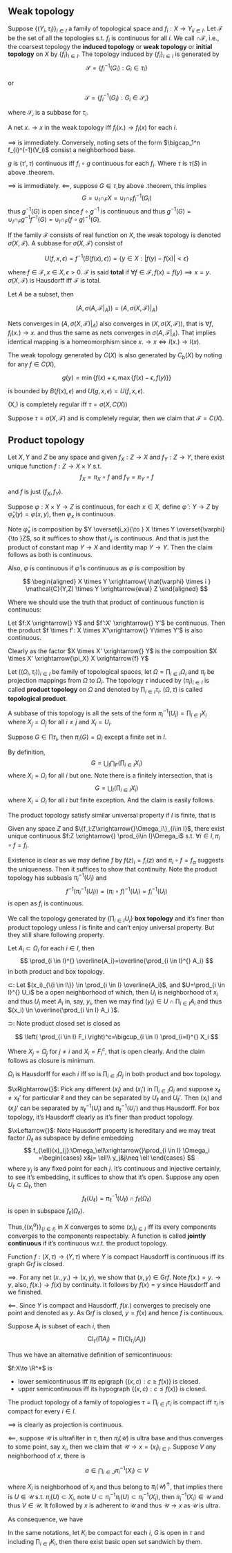 
## Weak topology

Suppose $\{(Y_i,\tau_i)\}_{i\in I}$ a family of topological space and ${ f_i:X\to Y_i }_{i\in I}$. Let $\mathscr{F}$ be the set of all the topologies s.t. $f_i$ is continuous for all $i$. We call $\cap \mathscr{F}$, i.e., the coarsest topology the **induced topology** or **weak topology** or **initial topology** on $X$ by $\{ f_i \}_{i\in I}$. The topology induced by $\{ f_i \}_{i\in I}$ is generated by 
$$ \mathcal{S}=\{f_i^{-1}(G_i):  G_i\in \tau_i \} $$

or

$$ \mathcal{S}=\{f_i^{-1}(G_i):  G_i\in \mathcal{S_i} \} $$

where $\mathcal{S_i}$ is a subbase for $\tau_i$.

:::{.lemma name=""}
A net $x.\to x$ in the weak topology iff $f_i(x.)\to f_i(x)$ for each $i$.
:::

:::{.proof}
$\implies$ is immediately. Conversely, noting sets of the form $\bigcap_1^n f_{i}^{-1}(V_i)$ consist a neighborhood base.
:::

:::{.theorem name=""}
$g$ is $(\tau',\tau)$ continuous iff $f_i\circ g$ continuous for each $f_i$. Where $\tau$ is $\tau(S)$ in above .theorem.
:::
:::{.proof}
$\implies$ is immediately. $\impliedby$, suppose $G\in \tau$,by above .theorem, this implies
$$ G=\cup_I \cap_F X = \cup_I  \cap_F  f_i^{-1}(G_i)       $$
thus $g^{-1}(G)$ is open since $f\circ g^{-1}$ is continuous and thus $g^{-1}(G)= \cup_I  \cap_F g^{-1}f^{-1}(G)= \cup_I  \cap_F (f\circ g)^{-1}(G)$. 
:::

If the family $\mathcal{F}$ consists of real function on $X$, the weak topology is denoted $\sigma(X,\mathcal{F})$. A subbase for $\sigma(X,\mathcal{F})$ consist of

$$ U(f,x,\epsilon)=f^{-1}(B(f(x),\epsilon))=\{y\in X: |f(y)-f(x)|<\epsilon\} $$

where $f\in \mathcal{F},x\in X, \epsilon>0$. $\mathcal{F}$ is said **total** if $\forall f\in \mathcal{F},f(x)=f(y)\implies x=y$. $\sigma(X,\mathcal{F})$ is Hausdorff iff $\mathcal{F}$ is total.

:::{.lemma name=""}
Let $A$ be a subset, then

$$ (A,\sigma(A,\mathcal{F}|_A))=(A,\sigma(X,\mathcal{F})|_A) $$
:::

:::{.proof}
Nets converges in $(A,\sigma(X,\mathcal{F})|_A)$ also converges in $(X,\sigma(X,\mathcal{F}))$, that is $\forall f,f_i(x.)\to x.$ and thus the same as nets converges in $\sigma(A,\mathcal{F}|_A)$. That implies identical mapping is a homeomorphism since $x.\to x \iff I(x.)\to I(x)$.
:::

The weak topology generated by $C(X)$ is also generated by $C_b(X)$ by noting for any $f\in C(X)$,

$$ g(y)=\min \{f(x)+\epsilon,\max \{f(x)-\epsilon,f(y)\}\} $$

is bounded by $B(f(x),\epsilon)$ and $U(g,x,\epsilon)=U(f,x,\epsilon)$.

:::{.theorem name=""}
(X,\tau) is completely regular iff $\tau=\sigma(X,C(X))$
:::
Suppose $\tau=\sigma(X,\mathcal{F})$ and is completely regular, then we claim that $\mathcal{F}=C(X)$.


## Product topology


::: {.theorem #upcont name="Universal property of the Cartesian product"}

Let $X,Y$ and $Z$ be any space and given $f_X:Z\to X$ and $f_Y:Z \to Y$, there exist unique function $f:Z \to X \times Y$ s.t.
$$ 
f_X=\pi_X \circ f \text{ and } f_Y=\pi_Y \circ f
$$

and $f$ is just $(f_X,f_Y)$.

:::

```{=latex}
\begin{center}
	\begin{codi}[tetragonal]
		\obj { Z & |(pb)| X \times Y \\ };
		\obj [above right=of pb] {X};
		\obj [below right=of pb] {Y};
		\mor[swap] pb "\pi_X":-> X;
		\mor[swap] pb "\pi_Y":-> Y;
		\mor [swap]:[dashed] Z "\exists ! f":-> pb;
		\mor :[bend left=15] * "f_X":-> X;
		\mor[swap]:[bend right=15] * "f_Y":-> Y;
	\end{codi}
\end{center}
```



::: {.lemma name=""}

Suppose $\varphi:X \times Y \to Z$ is continuous, for each $x\in X$, define $\hat{\varphi}:Y \to Z$ by $\hat{\varphi}_x(y)=\varphi(x,y)$, then $\varphi_x$ is continuous.

:::


::: {.proof}

Note $\hat{\varphi}_x$ is composition by $Y \overset{i_x}{\to } X \times Y \overset{\varphi}{\to }Z$, so it suffices to show that $i_x$ is continuous. And that is just the product of constant map $Y \to X$ and identity map $Y \to Y$. Then the claim follows as both is continuous.

:::

Also, $\varphi$ is continuous if $\hat{\varphi}$ is continuous as $\varphi$ is composition by

$$ 
\begin{aligned}
X \times Y \xrightarrow{ \hat{\varphi} \times  i } \mathcal{C}(Y,Z) \times Y \xrightarrow{eval} Z
\end{aligned}
$$

Where we should use the truth that product of continuous function is continuous:

::: {.theorem  name=""}

Let $f:X \xrightarrow{} Y$ and $f':X' \xrightarrow{} Y'$ be continuous. Then the product $f \times f': X \times X'\xrightarrow{} Y\times Y'$ is also continuous.

:::


::: {.proof}

Clearly as the factor $X \times X' \xrightarrow{} Y$ is the composition $X \times X' \xrightarrow{\pi_X} X \xrightarrow{f} Y$

:::


Let $((\Omega_i,\tau_i))_{i\in I}$ be family of topological spaces, let $\Omega=\prod_{i\in I} \Omega_i$ and $\pi_i$ be projection mappings from $\Omega$ to $\Omega_i$. The topology $\tau$ induced by $(\pi_i)_{i\in I}$ is called **product topology** on $\Omega$ and denoted by $\prod_{i\in I} \tau_i$. $(\Omega,\tau)$ is called **topological product**. 

A subbase of this topology is all the sets of the form $\pi_i^{-1}(U_i)=\prod_{i\in I} X_i$ where $X_j=\Omega_j$ for all $i \neq j$ and $X_i=U_i$. 

:::{.lemma name=""}

Suppose $G\in \prod \tau_i$, then $\pi_i(G)=\Omega_i$ except a finite set in $I$.

:::

:::{.proof}

By definition, 
$$ G=\bigcup_I \bigcap_F(\prod_{i\in I} X_i) $$
where $X_i=\Omega_i$ for all $i$ but one. Note there is a finitely intersection, that is
$$ G=\bigcup_I (\prod_{i\in I} X_i)  $$
where $X_i=\Omega_i$ for all $i$ but finite exception. And the claim is easily follows.

:::

The product topology satisfy similar universal property if $I$ is finite, that is 


::: {.theorem  name=""}

Given any space $Z$ and $\{f_i:Z\xrightarrow{}\Omega_i\}_{i\in I}$, there exist unique continuous $f:Z \xrightarrow{} \prod_{i\in I}\Omega_i$ s.t. $\forall i\in I,\pi_i \circ f=f_i$.

:::


::: {.proof}

Existence is clear as we may define $f$ by $f(z)_i=f_i(z)$ and $\pi_i \circ f=f_\alpha$ suggests the uniqueness. Then it suffices to show that continuity. Note the product topology has subbasis $\pi_i^{-1}(U_i)$ and
$$ 
f^{-1}(\pi_i^{-1}(U_i))=(\pi_i \circ f)^{-1}(U_i)=f_i^{-1}(U_i)
$$
is open as $f_i$ is continuous.

:::

We call the topology generated by $\{\prod_{i\in I} U_i \}$ **box topology** and it's finer than product topology unless $I$ is finite and can't enjoy universal property. But they still share following property.


::: {.lemma  name=""}

Let $A_i \subset \Omega_i$ for each $i \in I$, then
$$ 
\prod_{i \in I}^{} \overline{A_i}=\overline{\prod_{i \in I}^{} A_i} 
$$
in both product and box topology.

:::


::: {.proof}

$\subset$: Let $(x_i)_{\{i \in I\}} \in \prod_{i \in I} \overline{A_i}$, and $U=\prod_{i \in I}^{} U_i$ be a open neighborhood of which, then $U_i$ is neighborhood of $x_i$ and thus $U_i$ meet $A_i$ in, say, $y_i$, then we may find $(y_i) \in U\cap \prod_{i \in I} A_i$ and thus $(x_i) \in \overline{\prod_{i \in I} A_i }$.

$\supset$: Note product closed set is closed as

$$ 
\left( \prod_{i \in I} F_i \right)^c=\bigcup_{i \in  I} \prod_{i=I}^{} X_i 
$$

Where $X_j=\Omega_j$ for $j\neq i$ and $X_i=F_i^c$, that is open clearly. And the claim follows as closure is minimum.

:::

::: {.lemma  name=""}

$\Omega_i$ is Hausdorff for each $i$ iff so is $\prod_{i \in I} \Omega_j$ in both product and box topology.

:::

::: {.proof}

$\xRightarrow{}$: Pick any different $(x_i)$ and $(x_i')$ in $\prod_{i \in I}\Omega_i$ and suppose $x_\ell \neq x_{\ell}'$ for particular $\ell$ and they can be separated by $U_\ell$ and $U_{\ell}'$. Then $(x_i)$ and $(x_i)'$ can be separated by $\pi_{\ell}^{-1}(U_i)$ and $\pi_{\ell}^{-1}(U_i')$ and thus Hausdorff. For box topology, it's Hausdorff clearly as it's finer than product topology.

$\xLeftarrow{}$: Note Hausdorff property is hereditary and we may treat factor $\Omega_{\ell}$ as subspace by define embedding
$$ 
f_{\ell}(x)_{j}:\Omega_\ell\xrightarrow{}\prod_{i \in I} \Omega_i =\begin{cases}
	x&j= \ell\\
	y_j&j\neq \ell
\end{cases}
$$
where $y_j$ is any fixed point for each $j$. It's continuous and injective certainly, to see it's embedding, it suffices to show that it's open. Suppose any open $U_\ell \subset \Omega_\ell$, then
$$ 
f_\ell(U_\ell)=\pi_\ell^{-1}(U_\ell)\cap f_\ell(\Omega_\ell)
$$
is open in subspace $f_\ell(\Omega_\ell)$.

:::


Thus,$\{\left( x_{i}^\alpha \right)\}_{\{i \in I\}}$ in $X$ converges to some $\left( x_{i} \right)_{i\in I}$ iff its every components converges to the components respectably. A function is called **jointly continuous** if it's continuous w.r.t. the product topology. 


:::{.theorem #CGT name="Closed Graph Theorem"}

Function $f:\left( X,\tau \right)\to \left(Y,\tau\right)$ where $Y$ is compact Hausdorff is continuous iff its graph $\mathop{\text{Gr}}f$ is closed.

:::


:::{.proof}

$\implies$. For any net $\left( x.,y. \right)\to \left( x,y \right)$, we show that $(x,y)\in  \mathop{\text{Gr}}f$. Note $f(x.)=y.\to y$, also, $f(x.)\to f(x)$ by continuity. It follows by $f(x)=y$ since Hausdorff and we finished.

$\impliedby$. Since $Y$ is compact and Hausdorff, $f(x.)$ converges to precisely one point and denoted as $y$. As $\mathop{\text{Gr}}f$ is closed, $y=f(x)$ and hence $f$ is continuous.

:::

Suppose $A_i$ is subset of each $i$, then
$$ \mathop{\text{Cl}}_{\tau}(\prod A_i)=\prod(\mathop{\text{Cl}}_{\tau_i}(A_i)) $$

Thus we have an alternative definition of semicontinuous:

$f:X\to \R^*$ is 

- lower semicontinuous iff its epigraph $\{(x,c):c\ge f(x)\}$ is closed.
- upper semicontinuous iff its hypograph $\{(x,c):c\le f(x)\}$ is closed.


:::{.theorem #tychonoff name="Tychonoff Product Theorem"}
The product topology of a family of topologies $\tau=\prod_{i\in I} \tau_{i}$ is compact iff $\tau_{i}$ is compact for every $i\in I$.


:::


:::{.proof}

$\implies$ is clearly as projection is continuous. 

$\impliedby$, suppose $\mathcal{U}$ is ultrafilter in $\tau$, then $\pi_{i}(\mathcal{U})$ is ultra base and thus converges to some point, say $x_{i}$, then we claim that $\mathcal{U}\to x=(x_{i})_{i \in I}$. Suppose $V$ any neighborhood of $x$, there is

$$ a \in \bigcap_{i \in J} \pi^{-1}_{i}(X_{i}) \subset V $$

where $X_{i}$ is neighborhood of $x_{i}$ and thus belong to  $\pi_{i}(\mathcal{U})^\uparrow$, that implies there is $U\in \mathcal{U}$ s.t. $\pi_{i}(U) \subset X_{i}$, note $U \subset \pi_{i}^{-1}\pi_{i}(U)\subset \pi_{i}^{-1}(X_i)$, then $\pi_{i}^{-1}	(X_i) \in \mathcal{U}$ and thus $V \in \mathcal{U}$. It followed by $x$ is adherent to $\mathcal{U}$ and thus $\mathcal{U}\to x$ as $\mathcal{U}$ is ultra.
:::

As consequence, we have


:::{.theorem name=""}

In the same notations, let $K_{i}$ be compact for each $i$, $G$ is open in  $\tau$ and including $\prod_{i \in I} K_{i}$, then there exist basic open set sandwich by them.

:::


